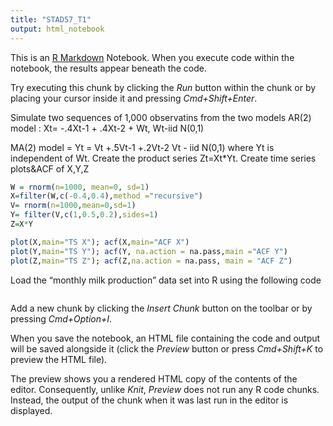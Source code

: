 ```yaml
---
title: "STAD57_T1"
output: html_notebook
---
```


This is an [R Markdown](http://rmarkdown.rstudio.com) Notebook. When you execute code within the notebook, the results appear beneath the code. 

Try executing this chunk by clicking the *Run* button within the chunk or by placing your cursor inside it and pressing *Cmd+Shift+Enter*. 

Simulate two sequences of 1,000 observatins from the two models
AR(2) model : Xt= -.4Xt-1 + .4Xt-2 + Wt, Wt-iid N(0,1)

MA(2) model = Yt = Vt +.5Vt-1 +.2Vt-2 Vt - iid N(0,1)
where Yt is independent of Wt. Create the product series Zt=Xt*Yt. Create time series
plots&ACF of X,Y,Z
```r
W = rnorm(n=1000, mean=0, sd=1)
X=filter(W,c(-0.4,0.4),method ="recursive")
V= rnorm(n=1000,mean=0,sd=1)
Y= filter(V,c(1,0.5,0.2),sides=1)
Z=X*Y

plot(X,main="TS X"); acf(X,main="ACF X")
plot(Y,main="TS Y"); acf(Y, na.action = na.pass,main ="ACF Y")
plot(Z,main="TS Z"); acf(Z,na.action = na.pass, main = "ACF Z")
```

Load the "monthly milk production" data set into R using the following code
```r


```
Add a new chunk by clicking the *Insert Chunk* button on the toolbar or by pressing *Cmd+Option+I*.

When you save the notebook, an HTML file containing the code and output will be saved alongside it (click the *Preview* button or press *Cmd+Shift+K* to preview the HTML file). 

The preview shows you a rendered HTML copy of the contents of the editor. Consequently, unlike *Knit*, *Preview* does not run any R code chunks. Instead, the output of the chunk when it was last run in the editor is displayed.

